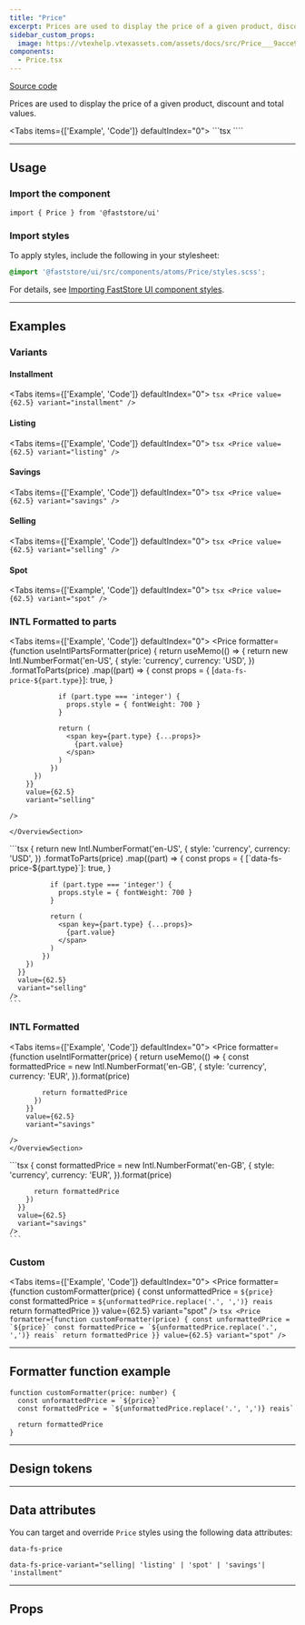 ```yaml
---
title: "Price"
excerpt: Prices are used to display the price of a given product, discount and total values.
sidebar_custom_props:
  image: https://vtexhelp.vtexassets.com/assets/docs/src/Price___9acce93fd9399d7dcea4a3bb8b7de0c6.png
components:
  - Price.tsx
---
```


[<i class="fa-brands fa-github"></i> Source code](https://github.com/vtex/faststore/tree/main/packages/components/src/atoms/Price)

Prices are used to display the price of a given product, discount and total values.

<Tabs items={['Example', 'Code']} defaultIndex="0">
  <Tab>
    <OverviewSection>
      <Price value={62.5} variant="selling" />
      <Price value={62.5} variant="listing" />
      <Price value={62.5} variant="spot" />
      <Price value={62.5} variant="savings" />
      <Price value={62.5} variant="installment" />
    </OverviewSection>
  </Tab>
  <Tab>
    ```tsx
    <Price value={62.5} variant="selling" />
    <Price value={62.5} variant="listing" />
    <Price value={62.5} variant="spot" />
    <Price value={62.5} variant="savings" />
    <Price value={62.5} variant="installment" />
    ````
  </Tab>
</Tabs>

---

## Usage

### Import the component

```tsx
import { Price } from '@faststore/ui'
```

### Import styles

To apply styles, include the following in your stylesheet:

```scss
@import '@faststore/ui/src/components/atoms/Price/styles.scss';
```

For details, see [Importing FastStore UI component styles](https://developers.vtex.com/docs/guides/faststore/using-themes-importing-ui-components-styles).

---

## Examples

### Variants

#### Installment

<Tabs items={['Example', 'Code']} defaultIndex="0">
  <Tab>
    <OverviewSection>
      <Price value={62.5} variant="installment" />
    </OverviewSection>
  </Tab>
  <Tab>
      ```tsx
      <Price value={62.5} variant="installment" />
      ```
  </Tab>
</Tabs>

#### Listing

<Tabs items={['Example', 'Code']} defaultIndex="0">
  <Tab>
    <OverviewSection>
      <Price value={62.5} variant="listing" />
    </OverviewSection>
  </Tab>
  <Tab>
      ```tsx
      <Price value={62.5} variant="listing" />
      ```
  </Tab>
</Tabs>

#### Savings

<Tabs items={['Example', 'Code']} defaultIndex="0">
  <Tab>
    <OverviewSection>
      <Price value={62.5} variant="savings" />
    </OverviewSection>
  </Tab>
  <Tab>
      ```tsx
      <Price value={62.5} variant="savings" />
      ```
  </Tab>
</Tabs>

#### Selling

<Tabs items={['Example', 'Code']} defaultIndex="0">
  <Tab>
    <OverviewSection>
      <Price value={62.5} variant="selling" />
    </OverviewSection>
  </Tab>
  <Tab>
      ```tsx
      <Price value={62.5} variant="selling" />
      ```
  </Tab>
</Tabs>

#### Spot

<Tabs items={['Example', 'Code']} defaultIndex="0">
  <Tab>
    <OverviewSection>
      <Price value={62.5} variant="spot" />
    </OverviewSection>
  </Tab>
  <Tab>
      ```tsx
      <Price value={62.5} variant="spot" />
      ```
  </Tab>
</Tabs>

### INTL Formatted to parts

<Tabs items={['Example', 'Code']} defaultIndex="0">
  <Tab>
    <OverviewSection>
      <Price
        formatter={function useIntlPartsFormatter(price) {
            return useMemo(() => {
              return new Intl.NumberFormat('en-US', {
                style: 'currency',
                currency: 'USD',
              })
                .formatToParts(price)
              .map((part) => {
                const props = {
                  [`data-fs-price-${part.type}`]: true,
                }

                if (part.type === 'integer') {
                  props.style = { fontWeight: 700 }
                }

                return (
                  <span key={part.type} {...props}>
                    {part.value}
                  </span>
                )
              })
          })
        }}
        value={62.5}
        variant="selling"

    />

    </OverviewSection>
  </Tab>
  <Tab>
    ```tsx
    <Price
      formatter={function useIntlPartsFormatter(price) {
        return useMemo(() => {
          return new Intl.NumberFormat('en-US', {
            style: 'currency',
            currency: 'USD',
          })
            .formatToParts(price)
            .map((part) => {
              const props = {
                [`data-fs-price-${part.type}`]: true,
              }

              if (part.type === 'integer') {
                props.style = { fontWeight: 700 }
              }

              return (
                <span key={part.type} {...props}>
                  {part.value}
                </span>
              )
            })
        })
      }}
      value={62.5}
      variant="selling"
    />
    ```
  </Tab>
</Tabs>


### INTL Formatted

<Tabs items={['Example', 'Code']} defaultIndex="0">
  <Tab>
    <OverviewSection>
      <Price
        formatter={function useIntlFormatter(price) {
          return useMemo(() => {
            const formattedPrice = new Intl.NumberFormat('en-GB', {
              style: 'currency',
              currency: 'EUR',
            }).format(price)

            return formattedPrice
          })
        }}
        value={62.5}
        variant="savings"

    />
    </OverviewSection>
  </Tab>
  <Tab>
    ```tsx
    <Price
      formatter={function useIntlFormatter(price) {
        return useMemo(() => {
          const formattedPrice = new Intl.NumberFormat('en-GB', {
            style: 'currency',
            currency: 'EUR',
          }).format(price)

          return formattedPrice
        })
      }}
      value={62.5}
      variant="savings"
    />
    ```
  </Tab>
</Tabs>

### Custom

<Tabs items={['Example', 'Code']} defaultIndex="0">
  <Tab>
    <OverviewSection>
      <Price
        formatter={function customFormatter(price) {
          const unformattedPrice = `${price}`
          const formattedPrice = `${unformattedPrice.replace('.', ',')} reais`
          return formattedPrice
        }}
        value={62.5}
        variant="spot"
      />
    </OverviewSection>
  </Tab>
  <Tab>
    ```tsx
    <Price
      formatter={function customFormatter(price) {
        const unformattedPrice = `${price}`
        const formattedPrice = `${unformattedPrice.replace('.', ',')} reais`
        return formattedPrice
      }}
      value={62.5}
      variant="spot"
    />
    ```
  </Tab>
</Tabs>

---

## Formatter function example

```tsx
function customFormatter(price: number) {
  const unformattedPrice = `${price}`
  const formattedPrice = `${unformattedPrice.replace('.', ',')} reais`

  return formattedPrice
}
```

---

## Design tokens

<TokenTable>
  <TokenRow
    token="--fs-price-listing-color"
    value="var(--fs-color-text-light)"
    isColor
  />
  <TokenRow token="--fs-price-listing-text-decoration" value="line-through" />
  <TokenRow
    token="--fs-price-spot-font-weight"
    value="var(--fs-text-weight-bold)"
  />
  <TokenRow
    token="--fs-price-spot-color"
    value="var(--fs-color-text)"
    isColor
  />
</TokenTable>

---

## Data attributes

You can target and override `Price` styles using the following data attributes:

`data-fs-price`

`data-fs-price-variant="selling| 'listing' | 'spot' | 'savings'| 'installment"`

---

## Props

<ComponentPropsSection component="Price" />
